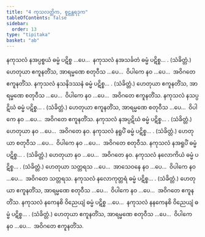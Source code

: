 ```yaml
---
title: "4 ကုသလတ္တိက, စူဠန္တရဒုက"
tableOfContents: false
sidebar:
  order: 13
type: "tipitaka"
basket: "ab"
---
```



<DynamicBreadcrumb />

<Division number="14">

<Paragraph number="37">
နကုသလံ နအပ္ပစ္စယံ ဓမ္မံ ပဋိစ္စ …ပေ…  နကုသလံ နအသင်္ခတံ ဓမ္မံ ပဋိစ္စ… . (သံခိတ္တံ.)
</Paragraph>

<Paragraph number="38">
ဟေတုယာ ဧကူနတိံသ, အာရမ္မဏေ စတုဝီသ …ပေ…  ဝိပါကေ နဝ …ပေ…  အဝိဂတေ ဧကူနတိံသ.
</Paragraph>

</Division>
<Division number="15">

<Paragraph number="39">
နကုသလံ နသနိဒဿနံ ဓမ္မံ ပဋိစ္စ… . (သံခိတ္တံ.)
</Paragraph>

<Paragraph number="40">
ဟေတုယာ ဧကူနတိံသ, အာရမ္မဏေ စတုဝီသ …ပေ…  ဝိပါကေ နဝ …ပေ…  အဝိဂတေ ဧကူနတိံသ.
</Paragraph>

</Division>
<Division number="16">

<Paragraph number="41">
နကုသလံ နသပ္ပဋိဃံ ဓမ္မံ ပဋိစ္စ… . (သံခိတ္တံ.)
</Paragraph>

<Paragraph number="42">
ဟေတုယာ ဧကူနတိံသ, အာရမ္မဏေ စတုဝီသ …ပေ…  ဝိပါကေ နဝ …ပေ…  အဝိဂတေ ဧကူနတိံသ.
</Paragraph>

</Division>
<Division number="17">

<Paragraph number="43">
နကုသလံ နအပ္ပဋိဃံ ဓမ္မံ ပဋိစ္စ… . (သံခိတ္တံ.)
</Paragraph>

<Paragraph number="44">
ဟေတုယာ နဝ …ပေ…  အဝိဂတေ နဝ.
</Paragraph>

</Division>
<Division number="18">

<Paragraph number="45">
နကုသလံ နရူပိံ ဓမ္မံ ပဋိစ္စ… . (သံခိတ္တံ.)
</Paragraph>

<Paragraph number="46">
ဟေတုယာ စတုဝီသ …ပေ…  ဝိပါကေ နဝ …ပေ…  အဝိဂတေ စတုဝီသ.
</Paragraph>

</Division>
<Division number="19">

<Paragraph number="47">
နကုသလံ နအရူပိံ ဓမ္မံ ပဋိစ္စ… . (သံခိတ္တံ.)
</Paragraph>

<Paragraph number="48">
ဟေတုယာ နဝ …ပေ…  အဝိဂတေ နဝ.
</Paragraph>

</Division>
<Division number="20">

<Paragraph number="49">
နကုသလံ နလောကိယံ ဓမ္မံ ပဋိစ္စ… . (သံခိတ္တံ.)
</Paragraph>

<Paragraph number="50">
ဟေတုယာ သတ္တရသ …ပေ…  အာသေဝနေ နဝ …ပေ…  ဝိပါကေ နဝ …ပေ…  အဝိဂတေ သတ္တရသ.
</Paragraph>

</Division>
<Division number="21">

<Paragraph number="51">
နကုသလံ နလောကုတ္တရံ ဓမ္မံ ပဋိစ္စ… . (သံခိတ္တံ.)
</Paragraph>

<Paragraph number="52">
ဟေတုယာ ဧကူနတိံသ, အာရမ္မဏေ စတုဝီသ …ပေ…  ဝိပါကေ နဝ …ပေ…  အဝိဂတေ ဧကူနတိံသ.
</Paragraph>

</Division>
<Division number="22">

<Paragraph number="53">
နကုသလံ နကေနစိ ဝိညေယျံ ဓမ္မံ ပဋိစ္စ …ပေ…  နကုသလံ နနကေနစိ ဝိညေယျံ ဓမ္မံ ပဋိစ္စ… . (သံခိတ္တံ.)
</Paragraph>

<Paragraph number="54">
ဟေတုယာ ဧကူနတိံသ, အာရမ္မဏေ စတုဝီသ …ပေ…  ဝိပါကေ နဝ …ပေ…  အဝိဂတေ ဧကူနတိံသ.
</Paragraph>
</Division>